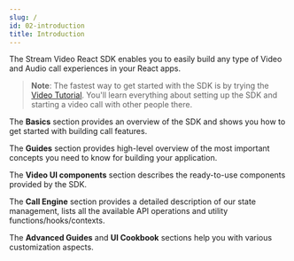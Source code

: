 ```yaml
---
slug: /
id: 02-introduction
title: Introduction
---
```


The Stream Video React SDK enables you to easily build any type of Video and Audio call experiences in your React apps.

> **Note**: The fastest way to get started with the SDK is by trying the [Video Tutorial](01-tutorial.mdx). You'll learn everything about setting up the SDK and starting a video call with other people there.

The **Basics** section provides an overview of the SDK and shows you how to get started with building call features.

The **Guides** section provides high-level overview of the most important concepts you need to know for building your application.

The **Video UI components** section describes the ready-to-use components provided by the SDK.

The **Call Engine** section provides a detailed description of our state management, lists all the available API operations and utility functions/hooks/contexts.

The **Advanced Guides** and **UI Cookbook** sections help you with various customization aspects.
